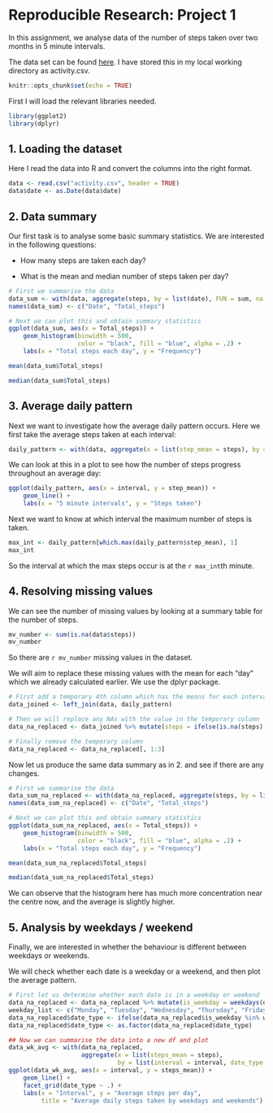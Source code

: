 # Reproducible Research: Project 1

In this assignment, we analyse data of the number of steps taken over two months in 5 minute intervals.

The data set can be found [here](https://d396qusza40orc.cloudfront.net/repdata%2Fdata%2Factivity.zip). I have stored this
in my local working directory as activity.csv.

```{r setup, include=FALSE}
knitr::opts_chunk$set(echo = TRUE)
```

First I will load the relevant libraries needed.

```{r libraries, warning = FALSE}
library(ggplot2)
library(dplyr)
```

## 1. Loading the dataset

Here I read the data into R and convert the columns into the right format.  

```{r load data}
data <- read.csv("activity.csv", header = TRUE)
data$date <- as.Date(data$date)
```

## 2. Data summary

Our first task is to analyse some basic summary statistics. We are interested in the following questions:  

* How many steps are taken each day?  

* What is the mean and median number of steps taken per day?  

```{r sum stats}
# First we summarise the data
data_sum <- with(data, aggregate(steps, by = list(date), FUN = sum, na.rm = TRUE))
names(data_sum) <- c("Date", "Total_steps")

# Next we can plot this and obtain summary statistics
ggplot(data_sum, aes(x = Total_steps)) +
    geom_histogram(binwidth = 500, 
                   color = "black", fill = "blue", alpha = .2) +
    labs(x = "Total steps each day", y = "Frequency")

mean(data_sum$Total_steps)

median(data_sum$Total_steps)
```

## 3. Average daily pattern

Next we want to investigate how the average daily pattern occurs. Here we first take the average steps taken at each interval:

```{r avg daily pattern}
daily_pattern <- with(data, aggregate(x = list(step_mean = steps), by = list(interval = interval), FUN = mean, na.rm = TRUE))
```

We can look at this in a plot to see how the number of steps progress throughout an average day:

```{r plot daily pattern}
ggplot(daily_pattern, aes(x = interval, y = step_mean)) +
    geom_line() +
    labs(x = "5 minute intervals", y = "Steps taken")
```

Next we want to know at which interval the maximum number of steps is taken.

```{r max daily pattern}
max_int <- daily_pattern[which.max(daily_pattern$step_mean), 1]
max_int
```

So the interval at which the max steps occur is at the `r max_int`th minute.

## 4. Resolving missing values

We can see the number of missing values by looking at a summary table for the number of steps.

```{r na summary}
mv_number <- sum(is.na(data$steps))
mv_number
```

So there are `r mv_number` missing values in the dataset.  

We will aim to replace these missing values with the mean for each "day" which we already calculated earlier. We use the dplyr package.

```{r replace na}
# First add a temporary 4th column which has the means for each interval
data_joined <- left_join(data, daily_pattern)

# Then we will replace any NAs with the value in the temporary column
data_na_replaced <- data_joined %>% mutate(steps = ifelse(is.na(steps), step_mean, steps))

# Finally remove the temporary column
data_na_replaced <- data_na_replaced[, 1:3]
```

Now let us produce the same data summary as in 2. and see if there are any changes.

```{r replace na summary}
# First we summarise the data
data_sum_na_replaced <- with(data_na_replaced, aggregate(steps, by = list(date), FUN = sum))
names(data_sum_na_replaced) <- c("Date", "Total_steps")

# Next we can plot this and obtain summary statistics
ggplot(data_sum_na_replaced, aes(x = Total_steps)) +
    geom_histogram(binwidth = 500, 
                   color = "black", fill = "blue", alpha = .2) +
    labs(x = "Total steps each day", y = "Frequency")

mean(data_sum_na_replaced$Total_steps)

median(data_sum_na_replaced$Total_steps)
```

We can observe that the histogram here has much more concentration near the centre now, and the average is slightly higher.

## 5. Analysis by weekdays / weekend

Finally, we are interested in whether the behaviour is different between weekdays or weekends.

We will check whether each date is a weekday or a weekend, and then plot the average pattern.

```{r weekday analysis}
# First let us determine whether each date is in a weekday or weekend
data_na_replaced <- data_na_replaced %>% mutate(is_weekday = weekdays(date))
weekday_list <- c("Monday", "Tuesday", "Wednesday", "Thursday", "Friday")
data_na_replaced$date_type <- ifelse(data_na_replaced$is_weekday %in% weekday_list, "Weekday", "Weekend")
data_na_replaced$date_type <- as.factor(data_na_replaced$date_type)

## Now we can summarise the data into a new df and plot
data_wk_avg <- with(data_na_replaced, 
                    aggregate(x = list(steps_mean = steps), 
                              by = list(interval = interval, date_type = date_type), mean))
ggplot(data_wk_avg, aes(x = interval, y = steps_mean)) +
    geom_line() +
    facet_grid(date_type ~ .) +
    labs(x = "Interval", y = "Average steps per day", 
         title = "Average daily steps taken by weekdays and weekends")
```


